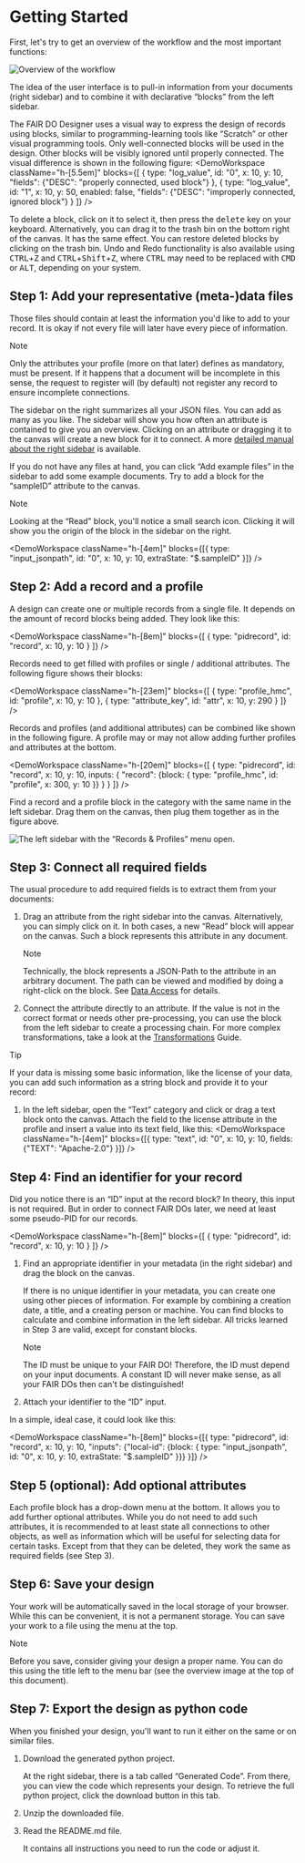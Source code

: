 
# Getting Started

First, let's try to get an overview of the workflow and the most important functions:

![Overview of the workflow](./img/getting-started/overview.drawio.svg)

The idea of the user interface is to pull-in information from your documents (right sidebar) and to combine it with declarative “blocks” from the left sidebar.

The FAIR DO Designer uses a visual way to express the design of records using blocks,
similar to programming-learning tools like “Scratch” or other visual programming tools.
Only well-connected blocks will be used in the design.
Other blocks will be visibly ignored until properly connected.
The visual difference is shown in the following figure:
<DemoWorkspace className="h-[5.5em]" blocks={[
  { type: "log_value", id: "0", x: 10, y: 10, "fields": {"DESC": "properly connected, used block"} },
  { type: "log_value", id: "1", x: 10, y: 50, enabled: false, "fields": {"DESC": "improperly connected, ignored block"} }
]} />

To delete a block, click on it to select it, then press the <kbd>delete</kbd> key on your keyboard.
Alternatively, you can drag it to the trash bin on the bottom right of the canvas.
It has the same effect.
You can restore deleted blocks by clicking on the trash bin.
Undo and Redo functionality is also available using
<kbd>CTRL</kbd>+<kbd>Z</kbd>
and <kbd>CTRL</kbd>+<kbd>Shift</kbd>+<kbd>Z</kbd>,
where <kbd>CTRL</kbd> may need to be replaced
with <kbd>CMD</kbd>
or <kbd>ALT</kbd>,
depending on your system.

## Step 1: Add your representative (meta-)data files

Those files should contain at least the information you'd like to add to your record.
It is okay if not every file will later have every piece of information.

> [!note]
>
> Only the attributes your profile (more on that later) defines as mandatory,
> must be present.
> If it happens that a document will be incomplete in this sense,
> the request to register will (by default) not register any record to ensure incomplete connections.

The sidebar on the right summarizes all your JSON files.
You can add as many as you like.
The sidebar will show you how often an attribute is contained to give you an overview.
Clicking on an attribute or dragging it to the canvas will create a new block for it to connect.
A more [detailed manual about the right sidebar](data-queries.mdx) is available.

If you do not have any files at hand, you can click “Add example files” in the sidebar to add some example documents.
Try to add a block for the “sampleID” attribute to the canvas.

> [!note]
>
> Looking at the “Read” block, you'll notice a small search icon.
> Clicking it will show you the origin of the block in the sidebar on the right.
>
> <DemoWorkspace className="h-[4em]" blocks={[{ type: "input_jsonpath", id: "0", x: 10, y: 10, extraState: "$.sampleID" }]} />

## Step 2: Add a record and a profile

A design can create one or multiple records from a single file.
It depends on the amount of record blocks being added.
They look like this:

<DemoWorkspace className="h-[8em]" blocks={[
    { type: "pidrecord", id: "record", x: 10, y: 10 }
]} />

Records need to get filled with profiles or single / additional attributes.
The following figure shows their blocks:

<DemoWorkspace className="h-[23em]" blocks={[
    { type: "profile_hmc", id: "profile", x: 10, y: 10 },
    { type: "attribute_key", id: "attr", x: 10, y: 290 }
]} />

Records and profiles (and additional attributes) can be combined
like shown in the following figure.
A profile may or may not allow adding further profiles and attributes at the bottom.

<DemoWorkspace className="h-[20em]" blocks={[
    {
        type: "pidrecord",
        id: "record",
        x: 10,
        y: 10,
        inputs: {
            "record": {block: { type: "profile_hmc", id: "profile", x: 300, y: 10 }}
        }
    }
]} />

Find a record and a profile block
in the category with the same name in the left sidebar.
Drag them on the canvas,
then plug them together as in the figure above.

![The left sidebar with the “Records & Profiles” menu open.](./img/getting-started/select-record-and-profile.png)

## Step 3: Connect all required fields

The usual procedure to add required fields is to extract them from your documents:

1. Drag an attribute from the right sidebar into the canvas.
    Alternatively, you can simply click on it.
    In both cases, a new “Read” block will appear on the canvas.
    Such a block represents this attribute in any document.

    > [!note]
    >
    > Technically, the block represents a JSON-Path to the attribute in an arbitrary document.
    > The path can be viewed and modified by doing a right-click on the block. See [Data Access](/docs/blocks/data-access) for details.
2. Connect the attribute directly to an attribute.
    If the value is not in the correct format
    or needs other pre-processing,
    you can use the block from the left sidebar to create a processing chain.
    For more complex transformations, take a look at the [Transformations](/docs/advanced/transformations) Guide.

> [!tip]
>
> If your data is missing some basic information,
> like the license of your data,
> you can add such information as a string block
> and provide it to your record:
>
> 1. In the left sidebar, open the “Text” category and click or drag a text block onto the canvas.
>     Attach the field to the license attribute in the profile and insert a value into its text field, like this:
>     <DemoWorkspace className="h-[4em]" blocks={[{ type: "text", id: "0", x: 10, y: 10, fields: {"TEXT": "Apache-2.0"} }]} />

## Step 4: Find an identifier for your record

Did you notice there is an “ID” input at the record block?
In theory, this input is not required.
But in order to connect FAIR DOs later,
we need at least some pseudo-PID for our records.

<DemoWorkspace className="h-[8em]" blocks={[
    { type: "pidrecord", id: "record", x: 10, y: 10 }
]} />


1. Find an appropriate identifier in your metadata (in the right sidebar)
and drag the block on the canvas.

    If there is no unique identifier in your metadata,
    you can create one using other pieces of information.
    For example by combining
    a creation date,
    a title,
    and a creating person or machine.
    You can find blocks to calculate and combine information in the left sidebar.
    All tricks learned in Step 3 are valid, except for constant blocks.

    > [!note]
    >
    > The ID must be unique to your FAIR DO!
    > Therefore, the ID must depend on your input documents.
    > A constant ID will never make sense,
    > as all your FAIR DOs then can't be distinguished!
2. Attach your identifier to the “ID” input.

In a simple, ideal case, it could look like this:

<DemoWorkspace className="h-[8em]" blocks={[{
    type: "pidrecord",
    id: "record",
    x: 10,
    y: 10,
    "inputs": {"local-id": {block: { type: "input_jsonpath", id: "0", x: 10, y: 10, extraState: "$.sampleID" }}}
}]} />

## Step 5 (optional): Add optional attributes

Each profile block has a drop-down menu at the bottom.
It allows you to add further optional attributes.
While you do not need to add such attributes,
it is recommended to at least state all connections to other objects,
as well as information which will be useful for selecting data for certain tasks.
Except from that they can be deleted,
they work the same as required fields (see Step 3).

## Step 6: Save your design

Your work will be automatically saved in the local storage of your browser.
While this can be convenient, it is not a permanent storage.
You can save your work to a file using the menu at the top.

> [!note]
>
> Before you save, consider giving your design a proper name.
> You can do this using the title left to the menu bar (see the overview image at the top of this document).

## Step 7: Export the design as python code

When you finished your design,
you'll want to run it either on the same or on similar files.

1. Download the generated python project.

    At the right sidebar, there is a tab called “Generated Code”.
    From there, you can view the code which represents your design.
    To retrieve the full python project,
    click the download button in this tab.
2. Unzip the downloaded file.
3. Read the README.md file.

    It contains all instructions you need to run the code or adjust it.